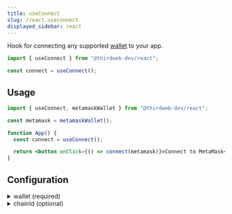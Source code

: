 ```yaml
---
title: useConnect
slug: /react.useconnect
displayed_sidebar: react
---
```


Hook for connecting any supported [wallet](/wallet) to your app.

```jsx
import { useConnect } from "@thirdweb-dev/react";

const connect = useConnect();
```

## Usage

```jsx
import { useConnect, metamaskWallet } from "@thirdweb-dev/react";

const metamask = metamaskWallet();

function App() {
  const connect = useConnect();

  return <button onClick={() => connect(metamask)}>Connect to MetaMask</button>;
}
```

## Configuration

<details>
  <summary>wallet (required)</summary>
  <div>

The wallet to connect to your app with.

Must be of type `AbstractBrowserWallet`.

[Learn more about the available wallet options](/react/connecting-wallets).

</div>
</details>

<details>
  <summary>chainId (optional)</summary>
  <div>

To connect to a specific chain when connecting the wallet,
pass the `chainId` in a configuration object as shown below.

This will prompt the user to switch to the given network after they connect.

```jsx
import { useConnect, metamaskWallet } from "@thirdweb-dev/react";

const metamask = metamaskWallet();

function App() {
  const connect = useConnect();

  return (
    <button
      onClick={() =>
        connect(
          metamask,
          // highlight-start
          { chainId: 1 },
          // highlight-end
        )
      }
    >
      Connect to MetaMask
    </button>
  );
}
```

</div>
</details>

